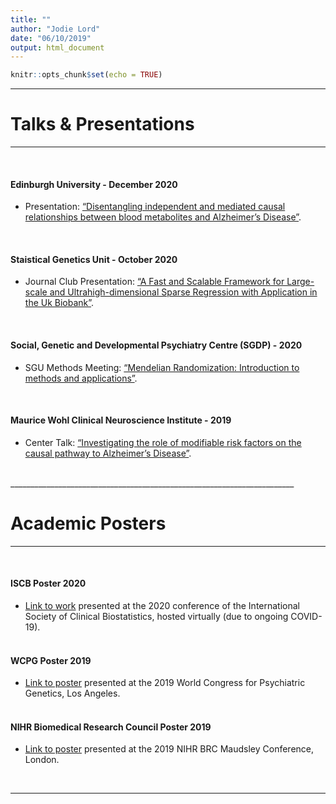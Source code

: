 ```yaml
---
title: ""
author: "Jodie Lord"
date: "06/10/2019"
output: html_document
---
```



```r
knitr::opts_chunk$set(echo = TRUE)
```

_______________________________________________________________________


# Talks & Presentations

_______________________________________________________________________

<br/>


#### Edinburgh University - December 2020

- Presentation:
["Disentangling independent and mediated causal relationships between blood metabolites and Alzheimer's Disease"](https://jodielord.netlify.com/Edinburgh_dec2020.pdf).

<br/>


#### Staistical Genetics Unit - October 2020

- Journal Club Presentation:
["A Fast and Scalable Framework for Large-scale and Ultrahigh-dimensional Sparse Regression with Application in the Uk Biobank"](https://jodielord.netlify.com/JournalClub_1020.pdf).

<br/>



#### Social, Genetic and Developmental Psychiatry Centre (SGDP) - 2020

- SGU Methods Meeting:
["Mendelian Randomization: Introduction to methods and applications"](https://jodielord.netlify.com/methods_meeting_MR_JL_2020.pdf).

<br/>

#### Maurice Wohl Clinical Neuroscience Institute - 2019

- Center Talk:
["Investigating the role of modifiable risk factors on the causal pathway to Alzheimer's Disease"](https://jodielord.netlify.com/JodieLord_MWCNI_2019.pdf).


<br/>
_______________________________________________________________________


# Academic Posters

_______________________________________________________________________

<br/>

#### ISCB Poster 2020

- [Link to work](https://jodielord.netlify.com/ISCB_poster_2020_animated.gif) presented at the 2020 conference of the International Society of Clinical Biostatistics, hosted virtually (due to ongoing COVID-19).
<br/>
<br/>


#### WCPG Poster 2019

- [Link to poster](https://jodielord.netlify.com/WCPG2019_JodieLord.pdf) presented at the 2019 World Congress for Psychiatric Genetics, Los Angeles.
<br/>
<br/>

#### NIHR Biomedical Research Council Poster 2019

- [Link to poster](https://jodielord.netlify.com/JL_BRC_Poster2019.pdf) presented at the 2019 NIHR BRC Maudsley Conference, London.

<br/>

____________

<br/>
